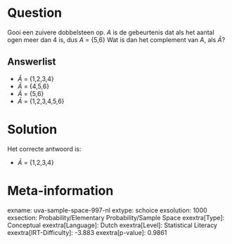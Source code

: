 Question
========

Gooi een zuivere dobbelsteen op. *A* is de gebeurtenis dat als het
aantal ogen meer dan 4 is, dus *A* = {5,6} Wat is dan het complement van *A*, als $\bar{A}$?

Answerlist
----------

* $\bar{A}$ = {1,2,3,4}
* $\bar{A}$ = {4,5,6}
* $\bar{A}$ = {5,6}
* $\bar{A}$ = {1,2,3,4,5,6}

Solution
========

Het correcte antwoord is: 

* $\bar{A}$ = {1,2,3,4}

Meta-information
================
exname: uva-sample-space-997-nl
extype: schoice
exsolution: 1000 
exsection: Probability/Elementary Probability/Sample Space
exextra[Type]: Conceptual
exextra[Language]: Dutch
exextra[Level]: Statistical Literacy
exextra[IRT-Difficulty]: -3.883
exextra[p-value]: 0.9861
